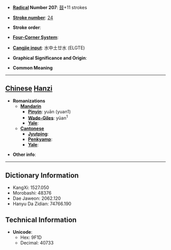 * '''[[Wiktionary:Chinese radical index| Radical]] Number 207''': [[Wiktionary:Chinese radical index 鼓|鼓]]+11 strokes

* '''[[Wiktionary:Chinese total strokes index|Stroke number]]''': [[Wiktionary:Chinese total strokes index 24|24]]

* '''Stroke order''': 

* '''[[Wiktionary:Chinese four corner index|Four-Corner System]]''': 

* '''[[Wiktionary:Chinese Cangjie index|Cangjie input]]''': 水中土廿水 (ELGTE)

* '''Graphical Significance and Origin''': 

* '''Common Meaning'''

----

== [[Chinese]] [[Hanzi]] ==

* '''Romanizations'''
** '''[[Mandarin]]'''
*** '''[[Pinyin]]''': yuān (yuan1)
*** '''[[Wade-Giles]]''': yüan<sup>1</sup>
*** '''[[Yale]]''': 
** '''[[Cantonese]]'''
*** '''[[Jyutping]]''':
*** '''[[Penkyamp]]''': 
*** '''[[Yale]]''': 

* '''Other info''': 

----

== Dictionary Information ==

* KangXi: 1527.050
* Morobashi: 48376
* Dae Jaweon: 2062.120
* Hanyu Da Zidian: 74766.190

== Technical Information ==

* '''Unicode''':
** Hex: 9F1D
** Decimal: 40733
